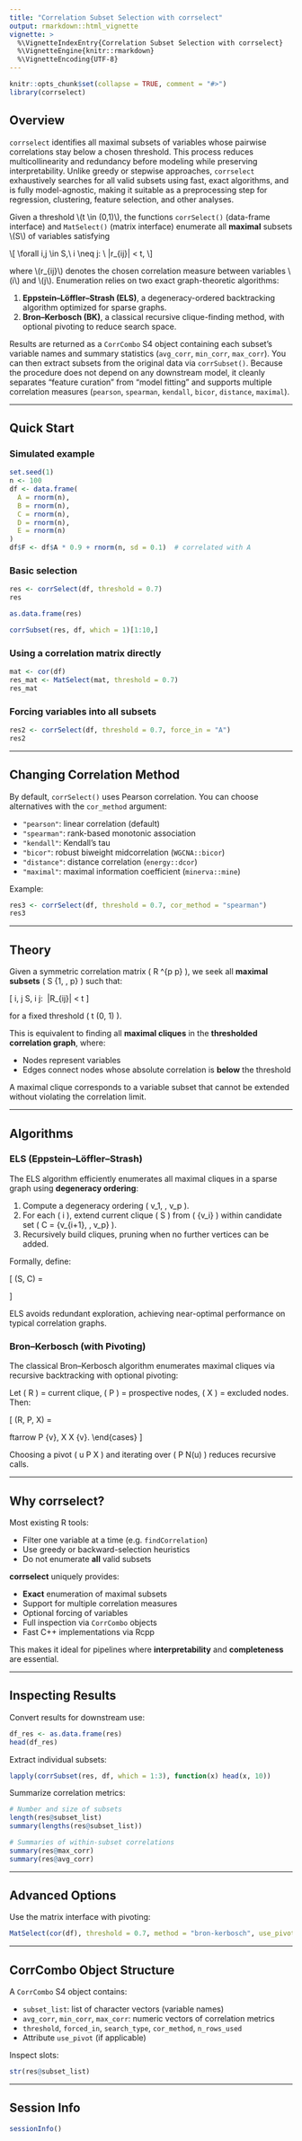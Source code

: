 ```yaml
---
title: "Correlation Subset Selection with corrselect"
output: rmarkdown::html_vignette
vignette: >
  %\VignetteIndexEntry{Correlation Subset Selection with corrselect}
  %\VignetteEngine{knitr::rmarkdown}
  %\VignetteEncoding{UTF-8}
---
```


```r
knitr::opts_chunk$set(collapse = TRUE, comment = "#>")
library(corrselect)
```

## Overview

`corrselect` identifies all maximal subsets of variables whose pairwise correlations stay below a chosen threshold. This process reduces multicollinearity and redundancy before modeling while preserving interpretability. Unlike greedy or stepwise approaches, `corrselect` exhaustively searches for all valid subsets using fast, exact algorithms, and is fully model-agnostic, making it suitable as a preprocessing step for regression, clustering, feature selection, and other analyses.

Given a threshold \\(t \\in (0,1)\\), the functions `corrSelect()` (data-frame interface) and `MatSelect()` (matrix interface) enumerate all **maximal** subsets \\(S\\) of variables satisfying

\\[
\\forall i,j \\in S,\\ i \\neq j: \\ |r_{ij}| < t,
\\]

where \\(r_{ij}\\) denotes the chosen correlation measure between variables \\(i\\) and \\(j\\). Enumeration relies on two exact graph-theoretic algorithms:

1. **Eppstein–Löffler–Strash (ELS)**, a degeneracy-ordered backtracking algorithm optimized for sparse graphs.  
2. **Bron–Kerbosch (BK)**, a classical recursive clique-finding method, with optional pivoting to reduce search space.

Results are returned as a `CorrCombo` S4 object containing each subset’s variable names and summary statistics (`avg_corr`, `min_corr`, `max_corr`). You can then extract subsets from the original data via `corrSubset()`. Because the procedure does not depend on any downstream model, it cleanly separates “feature curation” from “model fitting” and supports multiple correlation measures (`pearson`, `spearman`, `kendall`, `bicor`, `distance`, `maximal`).

---

## Quick Start

### Simulated example

```r
set.seed(1)
n <- 100
df <- data.frame(
  A = rnorm(n),
  B = rnorm(n),
  C = rnorm(n),
  D = rnorm(n),
  E = rnorm(n)
)
df$F <- df$A * 0.9 + rnorm(n, sd = 0.1)  # correlated with A
```

### Basic selection

```r
res <- corrSelect(df, threshold = 0.7)
res
```

```r
as.data.frame(res)
```

```r
corrSubset(res, df, which = 1)[1:10,]
```

### Using a correlation matrix directly

```r
mat <- cor(df)
res_mat <- MatSelect(mat, threshold = 0.7)
res_mat
```

### Forcing variables into all subsets

```r
res2 <- corrSelect(df, threshold = 0.7, force_in = "A")
res2
```

---

## Changing Correlation Method

By default, `corrSelect()` uses Pearson correlation. You can choose alternatives with the `cor_method` argument:

- `"pearson"`: linear correlation (default)  
- `"spearman"`: rank-based monotonic association  
- `"kendall"`: Kendall’s tau  
- `"bicor"`: robust biweight midcorrelation (`WGCNA::bicor`)  
- `"distance"`: distance correlation (`energy::dcor`)  
- `"maximal"`: maximal information coefficient (`minerva::mine`)  

Example:

```r
res3 <- corrSelect(df, threshold = 0.7, cor_method = "spearman")
res3
```

---

## Theory

Given a symmetric correlation matrix \( R \in \mathbb{R}^{p \times p} \), we seek all **maximal subsets** \( S \subseteq \{1, \dots, p\} \) such that:

\[
\forall i, j \in S,\ i \neq j: \ |R_{ij}| < t
\]

for a fixed threshold \( t \in (0, 1) \).

This is equivalent to finding all **maximal cliques** in the **thresholded correlation graph**, where:

- Nodes represent variables  
- Edges connect nodes whose absolute correlation is **below** the threshold  

A maximal clique corresponds to a variable subset that cannot be extended without violating the correlation limit.

---

## Algorithms

### ELS (Eppstein–Löffler–Strash)

The ELS algorithm efficiently enumerates all maximal cliques in a sparse graph using **degeneracy ordering**:

1. Compute a degeneracy ordering \( v_1, \dots, v_p \).  
2. For each \( i \), extend current clique \( S \) from \( \{v_i\} \) within candidate set \( C = \{v_{i+1}, \dots, v_p\} \).  
3. Recursively build cliques, pruning when no further vertices can be added.

Formally, define:

\[
\text{extend}(S, C) =
\begin{cases}
S, & C = \emptyset, \\
\bigcup_{v \in C} \text{extend}(S \cup \{v\},\ C \setminus (N(v) \cup \{v\})), & \text{otherwise}.
\end{cases}
\]

ELS avoids redundant exploration, achieving near-optimal performance on typical correlation graphs.

### Bron–Kerbosch (with Pivoting)

The classical Bron–Kerbosch algorithm enumerates maximal cliques via recursive backtracking with optional pivoting:

Let \( R \) = current clique, \( P \) = prospective nodes, \( X \) = excluded nodes. Then:

\[
\text{BK}(R, P, X) =
\begin{cases}
\text{report}(R), & P = X = \emptyset, \\
\text{for each } v \in P \setminus N(u): \\
\quad \text{BK}(R \cup \{v\},\ P \cap N(v),\ X \cap N(v)), \
\quad P \leftarrow P \setminus \{v\},\ X \leftarrow X \cup \{v\}.
\end{cases}
\]

Choosing a pivot \( u \in P \cup X \) and iterating over \( P \setminus N(u) \) reduces recursive calls.

---

## Why corrselect?

Most existing R tools:

- Filter one variable at a time (e.g. `findCorrelation`)  
- Use greedy or backward-selection heuristics  
- Do not enumerate **all** valid subsets  

**corrselect** uniquely provides:

- **Exact** enumeration of maximal subsets  
- Support for multiple correlation measures  
- Optional forcing of variables  
- Full inspection via `CorrCombo` objects  
- Fast C++ implementations via Rcpp  

This makes it ideal for pipelines where **interpretability** and **completeness** are essential.

---

## Inspecting Results

Convert results for downstream use:

```r
df_res <- as.data.frame(res)
head(df_res)
```

Extract individual subsets:

```r
lapply(corrSubset(res, df, which = 1:3), function(x) head(x, 10))
```

Summarize correlation metrics:

```r
# Number and size of subsets
length(res@subset_list)
summary(lengths(res@subset_list))

# Summaries of within-subset correlations
summary(res@max_corr)
summary(res@avg_corr)
```

---

## Advanced Options

Use the matrix interface with pivoting:

```r
MatSelect(cor(df), threshold = 0.7, method = "bron-kerbosch", use_pivot = TRUE)
```

---

## CorrCombo Object Structure

A `CorrCombo` S4 object contains:

- `subset_list`: list of character vectors (variable names)  
- `avg_corr`, `min_corr`, `max_corr`: numeric vectors of correlation metrics  
- `threshold`, `forced_in`, `search_type`, `cor_method`, `n_rows_used`  
- Attribute `use_pivot` (if applicable)  

Inspect slots:

```r
str(res@subset_list)
```

---

## Session Info

```r
sessionInfo()
```
